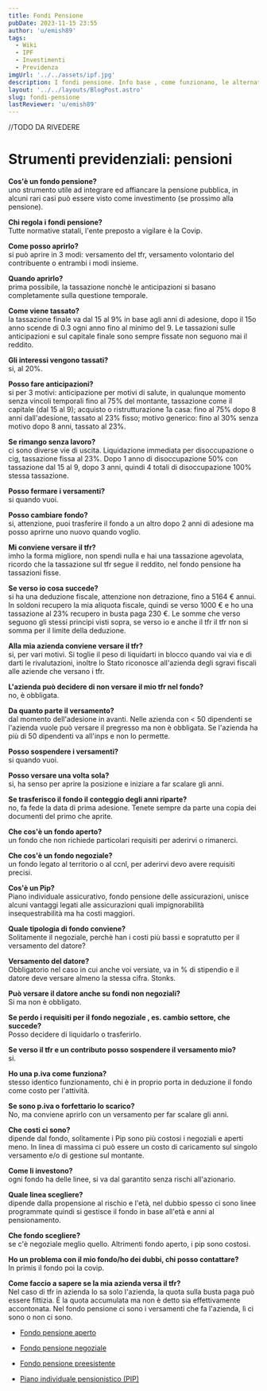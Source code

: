 ```yaml
---
title: Fondi Pensione
pubDate: 2023-11-15 23:55
author: 'u/emish89'
tags:
  - Wiki
  - IPF
  - Investimenti
  - Previdenza
imgUrl: '../../assets/ipf.jpg'
description: I fondi pensione. Info base , come funzionano, le alternative, i migliori
layout: '../../layouts/BlogPost.astro'
slug: fondi-pensione
lastReviewer: 'u/emish89'
---
```


//TODO DA RIVEDERE

# **Strumenti previdenziali: pensioni**

**Cos'è un fondo pensione?**  
uno strumento utile ad integrare ed affiancare la pensione pubblica, in alcuni rari casi può essere visto come investimento (se prossimo alla pensione).

**Chi regola i fondi pensione?**  
Tutte normative statali, l'ente preposto a vigilare è la Covip.

**Come posso aprirlo?**  
si può aprire in 3 modi: versamento del tfr, versamento volontario del contribuente o entrambi i modi insieme.

**Quando aprirlo?**  
prima possibile, la tassazione nonchè le anticipazioni si basano completamente sulla questione temporale.

**Come viene tassato?**  
la tassazione finale va dal 15 al 9% in base agli anni di adesione, dopo il 15o anno scende di 0.3 ogni anno fino al minimo del 9.
Le tassazioni sulle anticipazioni e sul capitale finale sono sempre fissate non seguono mai il reddito.

**Gli interessi vengono tassati?**  
si, al 20%.

**Posso fare anticipazioni?**  
si per 3 motivi:
anticipazione per motivi di salute, in qualunque momento senza vincoli temporali fino al 75% del montante, tassazione come il capitale (dal 15 al 9);
acquisto o ristrutturazione 1a casa: fino al 75% dopo 8 anni dall'adesione, tassato al 23% fisso;
motivo generico: fino al 30% senza motivo dopo 8 anni, tassato al 23%.

**Se rimango senza lavoro?**  
ci sono diverse vie di uscita.
Liquidazione immediata per disoccupazione o cig, tassazione fissa al 23%.
Dopo 1 anno di disoccupazione 50% con tassazione dal 15 al 9, dopo 3 anni, quindi 4 totali di disoccupazione 100% stessa tassazione.

**Posso fermare i versamenti?**  
si quando vuoi.

**Posso cambiare fondo?**  
si, attenzione, puoi trasferire il fondo a un altro dopo 2 anni di adesione ma posso aprirne uno nuovo quando voglio.

**Mi conviene versare il tfr?**  
imho la forma migliore, non spendi nulla e hai una tassazione agevolata, ricordo che la tassazione sul tfr segue il reddito, nel fondo pensione ha tassazioni fisse.

**Se verso io cosa succede?**  
si ha una deduzione fiscale, attenzione non detrazione, fino a 5164 € annui.
In soldoni recupero la mia aliquota fiscale, quindi se verso 1000 € e ho una tassazione al 23% recupero in busta paga 230 €.
Le somme che verso seguono gli stessi principi visti sopra, se verso io e anche il tfr il tfr non si somma per il limite della deduzione.

**Alla mia azienda conviene versare il tfr?**  
si, per vari motivi. Si toglie il peso di liquidarti in blocco quando vai via e di darti le rivalutazioni, inoltre lo Stato riconosce all'azienda degli sgravi fiscali alle aziende che versano i tfr.

**L'azienda può decidere di non versare il mio tfr nel fondo?**  
no, è obbligata.

**Da quanto parte il versamento?**  
dal momento dell'adesione in avanti.
Nelle azienda con < 50 dipendenti se l'azienda vuole può versare il pregresso ma non è obbligata. Se l'azienda ha più di 50 dipendenti va all'inps e non lo permette.

**Posso sospendere i versamenti?**  
si quando vuoi.

**Posso versare una volta sola?**  
si, ha senso per aprire la posizione e iniziare a far scalare gli anni.

**Se trasferisco il fondo il conteggio degli anni riparte?**  
no, fa fede la data di prima adesione. Tenete sempre da parte una copia dei documenti del primo che aprite.

**Che cos'è un fondo aperto?**  
un fondo che non richiede particolari requisiti per aderirvi o rimanerci.

**Che cos'è un fondo negoziale?**  
un fondo legato al territorio o al ccnl, per aderirvi devo avere requisiti precisi.

**Cos'è un Pip?**  
Piano individuale assicurativo, fondo pensione delle assicurazioni, unisce alcuni vantaggi legati alle assicurazioni quali impignorabilità insequestrabilità ma ha costi maggiori.

**Quale tipologia di fondo conviene?**  
Solitamente il negoziale, perchè han i costi più bassi e sopratutto per il versamento del datore?

**Versamento del datore?**  
Obbligatorio nel caso in cui anche voi versiate, va in % di stipendio e il datore deve versare almeno la stessa cifra. Stonks.

**Può versare il datore anche su fondi non negoziali?**  
Si ma non è obbligato.

**Se perdo i requisiti per il fondo negoziale , es. cambio settore, che succede?**  
Posso decidere di liquidarlo o trasferirlo.

**Se verso il tfr e un contributo posso sospendere il versamento mio?**  
si.

**Ho una p.iva come funziona?**  
stesso identico funzionamento, chi è in proprio porta in deduzione il fondo come costo per l'attività.

**Se sono p.iva o forfettario lo scarico?**  
No, ma conviene aprirlo con un versamento per far scalare gli anni.

**Che costi ci sono?**  
dipende dal fondo, solitamente i Pip sono più costosi i negoziali e aperti meno.
In linea di massima ci può essere un costo di caricamento sul singolo versamento e/o di gestione sul montante.

**Come li investono?**  
ogni fondo ha delle linee, si va dal garantito senza rischi all'azionario.

**Quale linea scegliere?**  
dipende dalla propensione al rischio e l'età, nel dubbio spesso ci sono linee programmate quindi si gestisce il fondo in base all'età e anni al pensionamento.

**Che fondo scegliere?**  
se c'è negoziale meglio quello. Altrimenti fondo aperto, i pip sono costosi.

**Ho un problema con il mio fondo/ho dei dubbi, chi posso contattare?**  
In primis il fondo poi la covip.

**Come faccio a sapere se la mia azienda versa il tfr?**  
Nel caso di tfr in azienda lo sa solo l'azienda, la quota sulla busta paga può essere fittizia. É la quota accumulata ma non è detto sia effettivamente accontonata. Nel fondo pensione ci sono i versamenti che fa l'azienda, lì ci sono o non ci sono.

- [Fondo pensione aperto](http://www.quellocheconta.gov.it/it/strumenti/previdenziali/fondo-pensione-aperto)

- [Fondo pensione negoziale](http://www.quellocheconta.gov.it/it/strumenti/previdenziali/fondo-pensione-negoziale)

- [Fondo pensione preesistente](http://www.quellocheconta.gov.it/it/strumenti/previdenziali/fondo-pensione-preesistente)

- [Piano individuale pensionistico (PIP)](http://www.quellocheconta.gov.it/it/strumenti/previdenziali/piano-individuale-pensionistico)
